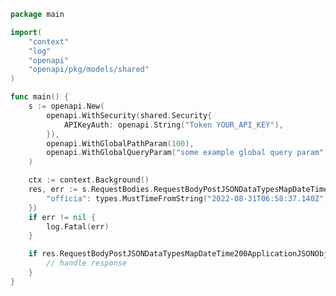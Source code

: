 ```go showLineNumbers copy filename="Request Body Post Json Data Types Map Date Time usage example"
package main

import(
	"context"
	"log"
	"openapi"
	"openapi/pkg/models/shared"
)

func main() {
    s := openapi.New(
        openapi.WithSecurity(shared.Security{
            APIKeyAuth: openapi.String("Token YOUR_API_KEY"),
        }),
        openapi.WithGlobalPathParam(100),
        openapi.WithGlobalQueryParam("some example global query param"),
    )

    ctx := context.Background()
    res, err := s.RequestBodies.RequestBodyPostJSONDataTypesMapDateTime(ctx, map[string]time.Time{
        "officia": types.MustTimeFromString("2022-08-31T06:58:37.140Z"),
    })
    if err != nil {
        log.Fatal(err)
    }

    if res.RequestBodyPostJSONDataTypesMapDateTime200ApplicationJSONObject != nil {
        // handle response
    }
}
```
